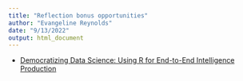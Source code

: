 ```yaml
---
title: "Reflection bonus opportunities"
author: "Evangeline Reynolds"
date: "9/13/2022"
output: html_document
---
```


- [Democratizing Data Science: Using R for End-to-End Intelligence Production](rstats.ai/videos/2018-dc-r-conference/)
